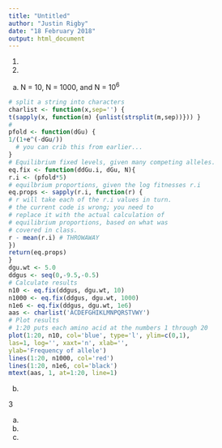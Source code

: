 ```yaml
---
title: "Untitled"
author: "Justin Rigby"
date: "18 February 2018"
output: html_document
---
```

1.  
  
  
  
  
  
  
2.  
  
  
  
a)
N = 10, N = 1000, and N = $10^6$
```r
# split a string into characters
charlist <- function(x,sep='') {
t(sapply(x, function(m) {unlist(strsplit(m,sep))})) }
#
pfold <- function(dGu) {
1/(1+e^(-dGu/))
  # you can crib this from earlier...
}
# Equilibrium fixed levels, given many competing alleles.
eq.fix <- function(ddGu.i, dGu, N){
r.i <- (pfold*5)
# equilbrium proportions, given the log fitnesses r.i
eq.props <- sapply(r.i, function(r) {
# r will take each of the r.i values in turn.
# the current code is wrong; you need to
# replace it with the actual calculation of
# equilibrium proportions, based on what was
# covered in class.
r - mean(r.i) # THROWAWAY
})
return(eq.props)
}
dgu.wt <- 5.0
ddgus <- seq(0,-9.5,-0.5)
# Calculate results
n10 <- eq.fix(ddgus, dgu.wt, 10)
n1000 <- eq.fix(ddgus, dgu.wt, 1000)
n1e6 <- eq.fix(ddgus, dgu.wt, 1e6)
aas <- charlist('ACDEFGHIKLMNPQRSTVWY')
# Plot results
# 1:20 puts each amino acid at the numbers 1 through 20
plot(1:20, n10, col='blue', type='l', ylim=c(0,1),
las=1, log='', xaxt='n', xlab='',
ylab='Frequency of allele')
lines(1:20, n1000, col='red')
lines(1:20, n1e6, col='black')
mtext(aas, 1, at=1:20, line=1)

```
  
  
  
  
  
  
  
  
  
  
  
  
  
  
  
  
  
b)  
  
  
  
  
3  
  
  
a)  
  
  
b)  
  
  
c)  
  
  